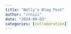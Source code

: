 ```yaml
---
title: "Nelly's Blog Post"
author: "rrniii"
date: "2024-09-03"
categories: [collaboration]
---
```


